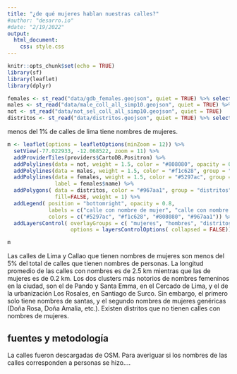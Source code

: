```yaml
---
title: "¿de qué mujeres hablan nuestras calles?"
#author: "desarro.io"
#date: "2/19/2022"
output: 
  html_document: 
    css: style.css
---
```


```r
knitr::opts_chunk$set(echo = TRUE)
library(sf)
library(leaflet)
library(dplyr)
```


```r
females <- st_read("data/gdb_females.geojson", quiet = TRUE) %>% select(3, 4, 21, 22)
males <- st_read("data/male_coll_all_simp10.geojson", quiet = TRUE) %>% select(3, 4, 21, 22)
not <- st_read("data/not_sel_coll_all_simp10.geojson", quiet = TRUE) 
distritos <- st_read("data/distritos.geojson", quiet = TRUE) %>% select( 1:6) %>% filter(IDDPTO == "07" | IDPROV == "1501")
```

::: {.bajada}
menos del 1% de calles de lima tiene nombres de mujeres.
:::

```r
m <- leaflet(options = leafletOptions(minZoom = 12)) %>% 
  setView(-77.022933, -12.068522, zoom = 11) %>%
  addProviderTiles(providers$CartoDB.Positron) %>% 
  addPolylines(data = not, weight = 1.5, color = "#808080", opacity = 0.3, group = "otras calles") %>%
  addPolylines(data = males, weight = 1.5, color = "#f1c628", group = "hombres") %>%
  addPolylines(data = females, weight = 1.5, color = "#5297ac", group = "mujeres", 
               label = females$name) %>%
  addPolygons( data = distritos, color = "#967aa1", group = "distritos",
               fill=FALSE, weight = 1) %>%
  addLegend( position = "bottomright", opacity = 0.8,
             labels = c("calle con nombre de mujer", "calle con nombre de hombre", "otras calles", "límite distrital") ,
             colors = c("#5297ac", "#f1c628", "#808080", "#967aa1")) %>% 
  addLayersControl( overlayGroups = c( "mujeres", "hombres", "distritos"),
                    options = layersControlOptions( collapsed = FALSE))
```

```r
m
```

Las calles de Lima y Callao que tienen nombres de mujeres son menos del 5% del total de calles que tienen nombres de personas. 
La longitud promedio de las calles con nombres es de 2.5 km  mientras que las de mujeres es de 0.2 km. 
Los dos clusters más notorios de nombres femeninos en la ciudad, son el de Pando y Santa Emma, en el Cercado de Lima, y el de la urbanización Los Rosales, en Santiago de Surco. Sin embargo, el primero solo tiene nombres de santas, y el segundo nombres de mujeres genéricas (Doña Rosa, Doña Amalia, etc.).
Existen distritos que no tienen calles con nombres de mujeres.

## fuentes y metodología
La calles fueron descargadas de OSM. Para averiguar si los nombres de las calles corresponden a personas se hizo....